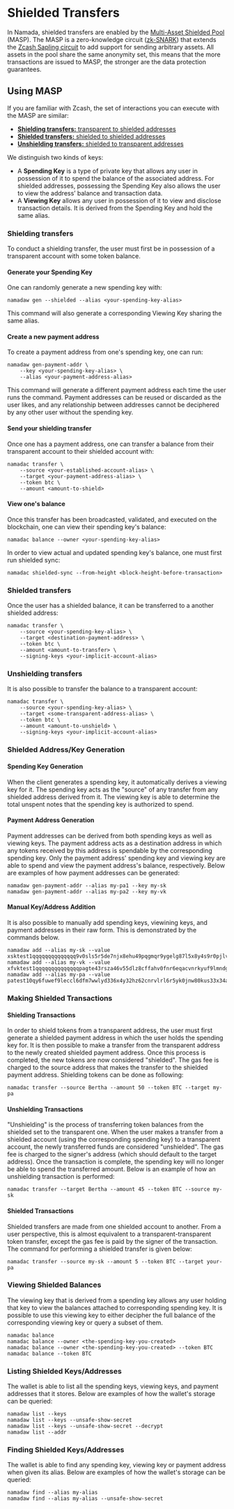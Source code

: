 
# Shielded Transfers

In Namada, shielded transfers are enabled by the [Multi-Asset Shielded Pool](https://specs.namada.net/masp/ledger-integration.html?highlight=MASP#masp-integration-spec) (MASP).
The MASP is a zero-knowledge circuit ([zk-SNARK](https://en.wikipedia.org/wiki/Non-interactive_zero-knowledge_proof)) that extends the [Zcash Sapling circuit](https://raw.githubusercontent.com/zcash/zips/master/protocol/sapling.pdf) to add support for sending arbitrary assets. All assets in the pool share the same anonymity set, this means that the more transactions are issued to MASP, the stronger are the data protection guarantees.

## Using MASP

If you are familiar with Zcash, the set of interactions you can execute with the MASP are similar:

- [**Shielding transfers:** transparent to shielded addresses](#shielding-transfers)
- [**Shielded transfers:** shielded to shielded addresses](#shielded-transfers)
- [**Unshielding transfers:** shielded to transparent addresses](#unshielding-transfers)

We distinguish two kinds of keys:
- A **Spending Key** is a type of private key that allows any user in possession of it to spend the balance of the associated address. For shielded addresses, possessing the Spending Key also allows the user to view the address’ balance and transaction data.
- A **Viewing Key** allows any user in possession of it to view and disclose transaction details. It is derived from the Spending Key and hold the same alias. 

### Shielding transfers

To conduct a shielding transfer, the user must first be in possession of a
transparent account with some token balance.

#### Generate your Spending Key

One can randomly generate a new spending key with:

```shell copy
namadaw gen --shielded --alias <your-spending-key-alias>
```

<Callout>
This command will also generate a corresponding Viewing Key sharing
the same alias.
</Callout>

#### Create a new payment address

To create a payment address from one's spending key, one can run:

```shell copy
namadaw gen-payment-addr \
    --key <your-spending-key-alias> \
    --alias <your-payment-address-alias>
```

<Callout>
This command will generate a different payment address each time the user runs the command. 
Payment addresses can be reused or discarded as the user likes, and any relationship 
between addresses cannot be deciphered by any other user without the spending key.
</Callout>

#### Send your shielding transfer

Once one has a payment address, one can transfer a balance from their
transparent account to their shielded account with:

```shell copy
namadac transfer \
    --source <your-established-account-alias> \
    --target <your-payment-address-alias> \
    --token btc \
    --amount <amount-to-shield>
```

#### View one's balance

Once this transfer has been broadcasted, validated, and executed on the blockchain, one can view their spending key's
balance:

```shell copy
namadac balance --owner <your-spending-key-alias>
```

In order to view actual and updated spending key's balance, one must first run shielded sync:

```shell copy
namadac shielded-sync --from-height <block-height-before-transaction>
```

### Shielded transfers

Once the user has a shielded balance, it can be transferred to a
another shielded address:

```shell copy
namadac transfer \
    --source <your-spending-key-alias> \
    --target <destination-payment-address> \
    --token btc \
    --amount <amount-to-transfer> \
    --signing-keys <your-implicit-account-alias>
```

### Unshielding transfers

It is also possible to transfer the balance to a transparent account:

```shell copy
namadac transfer \
    --source <your-spending-key-alias> \
    --target <some-transparent-address-alias> \
    --token btc \
    --amount <amount-to-unshield> \
    --signing-keys <your-implicit-account-alias>
```

### Shielded Address/Key Generation

#### Spending Key Generation

When the client generates a spending key, it automatically derives a viewing key for it. The spending key acts as the "source" of any transfer from any shielded address derived from it. The viewing key is able to determine the total unspent notes that the spending key is authorized to spend. 


#### Payment Address Generation

Payment addresses can be derived from both spending keys as well as viewing keys. The payment address acts as a destination address in which any tokens received by this address is spendable by the corresponding spending key. Only the payment address' spending key and viewing key are able to spend and view the payment address's balance, respectively. Below are examples of how payment addresses can be
generated:

```
namadaw gen-payment-addr --alias my-pa1 --key my-sk
namadaw gen-payment-addr --alias my-pa2 --key my-vk
```

#### Manual Key/Address Addition

It is also possible to manually add spending keys, viewining keys, and payment addresses in their raw form. This is demonstrated by the commands below.

```
namadaw add --alias my-sk --value xsktest1qqqqqqqqqqqqqq9v0sls5r5de7njx8ehu49pqgmqr9ygelg87l5x8y4s9r0pjlvu69au6gn3su5ewneas486hdccyayx32hxvt64p3d0hfuprpgcgv2q9gdx3jvxrn02f0nnp3jtdd6f5vwscfuyum083cvfv4jun75ak5sdgrm2pthzj3sflxc0jx0edrakx3vdcngrfjmru8ywkguru8mxss2uuqxdlglaz6undx5h8w7g70t2es850g48xzdkqay5qs0yw06rtxcvedhsv
namadaw add --alias my-vk --value xfvktest1qqqqqqqqqqqqqqpagte43rsza46v55dlz8cffahv0fnr6eqacvnrkyuf9lmndgal7erg38awgq60r259csg3lxeeyy5355f5nj3ywpeqgd2guqd73uxz46645d0ayt9em88wflka0vsrq29u47x55psw93ly80lvftzdr5ccrzuuedtf6fala4r4nnazm9y9hq5yu6pq24arjskmpv4mdgfn3spffxxv8ugvym36kmnj45jcvvmm227vqjm5fq8882yhjsq97p7xrwqt7n63v
namadaw add --alias my-pa --value patest10qy6fuwef9leccl6dfm7wwlyd336x4y32hz62cnrvlrl6r5yk0jnw80kus33x34a5peg2xc4csn
```

### Making Shielded Transactions

#### Shielding Transactions

In order to shield tokens from a transparent address, the user must first generate a shielded payment address in which the user holds the spending key for. It is then possible to make a transfer from the transparent address to the newly created shielded payment address. Once this process is completed, the new tokens are now considered "shielded". The
gas fee is charged to the source address that makes the transfer to the shielded payment address. Shielding tokens can be done as following:

```
namadac transfer --source Bertha --amount 50 --token BTC --target my-pa
```

#### Unshielding Transactions

"Unshielding" is the process of transferring token balances from the shielded set to the transparent one. When the user makes a transfer from a shielded account (using the corresponding spending key) to a transparent account, the newly transferred funds are considered "unshielded". The gas fee is charged to the signer's address (which should default to the target
address). Once the transaction is complete, the spending key will no
longer be able to spend the transferred amount. Below is an example of
how an unshielding transaction is performed:

```
namadac transfer --target Bertha --amount 45 --token BTC --source my-sk
```

#### Shielded Transactions

Shielded transfers are made from one shielded account to another. From a user perspective, this is almost equivalent to a transparent-transparent token transfer, except the gas fee is paid by the signer of the transaction. The command for performing a shielded transfer is given below:

```
namadac transfer --source my-sk --amount 5 --token BTC --target your-pa
```

### Viewing Shielded Balances

The viewing key that is derived from a spending key allows any user holding that key to view the balances attached to corresponding spending key. It is possible to use this viewing key to either decipher the full balance of the corresponding viewing key or query a subset of them.

```
namadac balance
namadac balance --owner <the-spending-key-you-created>
namadac balance --owner <the-spending-key-you-created> --token BTC
namadac balance --token BTC
```

### Listing Shielded Keys/Addresses

The wallet is able to list all the spending keys, viewing keys,
and payment addresses that it stores. Below are examples of how the
wallet's storage can be queried:

```
namadaw list --keys
namadaw list --keys --unsafe-show-secret
namadaw list --keys --unsafe-show-secret --decrypt
namadaw list --addr
```

### Finding Shielded Keys/Addresses

The wallet is able to find any spending key, viewing key or
payment address when given its alias. Below are examples of how the
wallet's storage can be queried:

```
namadaw find --alias my-alias
namadaw find --alias my-alias --unsafe-show-secret
```
